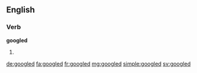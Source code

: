 ==English==

===Verb===
'''googled'''

# {{past of|google}}

[[de:googled]]
[[fa:googled]]
[[fr:googled]]
[[mg:googled]]
[[simple:googled]]
[[sv:googled]]